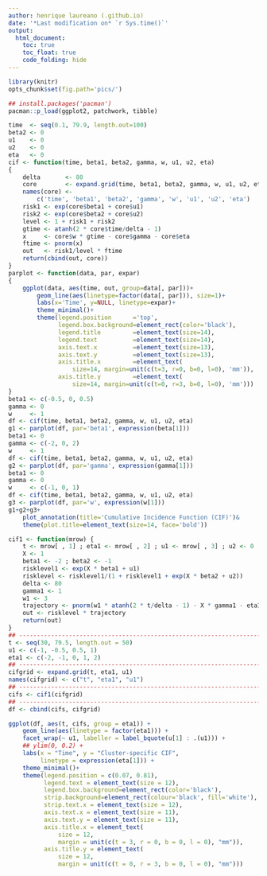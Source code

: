 ```yaml
---
author: henrique laureano (.github.io)
date: '*Last modification on* `r Sys.time()`'
output:
  html_document:
    toc: true
    toc_float: true
    code_folding: hide
---
```


```r
library(knitr)
opts_chunk$set(fig.path='pics/')
```

```r
## install.packages('pacman')
pacman::p_load(ggplot2, patchwork, tibble)
```

```r
time  <- seq(0.1, 79.9, length.out=100)
beta2 <- 0
u1    <- 0
u2    <- 0
eta   <- 0
cif <- function(time, beta1, beta2, gamma, w, u1, u2, eta)
{
    delta       <- 80
    core        <- expand.grid(time, beta1, beta2, gamma, w, u1, u2, eta)
    names(core) <-
        c('time', 'beta1', 'beta2', 'gamma', 'w', 'u1', 'u2', 'eta')
    risk1 <- exp(core$beta1 + core$u1)
    risk2 <- exp(core$beta2 + core$u2)
    level <- 1 + risk1 + risk2
    gtime <- atanh(2 * core$time/delta - 1)
    x     <- core$w * gtime - core$gamma - core$eta
    ftime <- pnorm(x)
    out   <- risk1/level * ftime
    return(cbind(out, core))
}
parplot <- function(data, par, expar)
{
    ggplot(data, aes(time, out, group=data[, par]))+
        geom_line(aes(linetype=factor(data[, par])), size=1)+
        labs(x='Time', y=NULL, linetype=expar)+
        theme_minimal()+
        theme(legend.position      ='top',
              legend.box.background=element_rect(color='black'), 
              legend.title         =element_text(size=14),
              legend.text          =element_text(size=14),
              axis.text.x          =element_text(size=13),
              axis.text.y          =element_text(size=13),
              axis.title.x         =element_text(
                  size=14, margin=unit(c(t=3, r=0, b=0, l=0), 'mm')),
              axis.title.y         =element_text(
                  size=14, margin=unit(c(t=0, r=3, b=0, l=0), 'mm')))
}
beta1 <- c(-0.5, 0, 0.5)
gamma <- 0
w     <- 1
df <- cif(time, beta1, beta2, gamma, w, u1, u2, eta)
g1 <- parplot(df, par='beta1', expression(beta[1]))
beta1 <- 0
gamma <- c(-2, 0, 2)
w     <- 1
df <- cif(time, beta1, beta2, gamma, w, u1, u2, eta)
g2 <- parplot(df, par='gamma', expression(gamma[1]))
beta1 <- 0
gamma <- 0
w     <- c(-1, 0, 1)
df <- cif(time, beta1, beta2, gamma, w, u1, u2, eta)
g3 <- parplot(df, par='w', expression(w[1]))
g1+g2+g3+
    plot_annotation(title='Cumulative Incidence Function (CIF)')&
    theme(plot.title=element_text(size=14, face='bold'))
```

```r
cif1 <- function(mrow) {
    t <- mrow[ , 1] ; eta1 <- mrow[ , 2] ; u1 <- mrow[ , 3] ; u2 <- 0
    X <- 1
    beta1 <- -2 ; beta2 <- -1
    risklevel1 <- exp(X * beta1 + u1)
    risklevel <- risklevel1/(1 + risklevel1 + exp(X * beta2 + u2))
    delta <- 80
    gamma1 <- 1
    w1 <- 3
    trajectory <- pnorm(w1 * atanh(2 * t/delta - 1) - X * gamma1 - eta1)
    out <- risklevel * trajectory
    return(out)
}
## ---------------------------------------------------------------------
t <- seq(30, 79.5, length.out = 50)
u1 <- c(-1, -0.5, 0.5, 1)
eta1 <- c(-2, -1, 0, 1, 2)
## ---------------------------------------------------------------------
cifgrid <- expand.grid(t, eta1, u1)
names(cifgrid) <- c("t", "eta1", "u1")
## ---------------------------------------------------------------------
cifs <- cif1(cifgrid)
## ---------------------------------------------------------------------
df <- cbind(cifs, cifgrid)

ggplot(df, aes(t, cifs, group = eta1)) +
    geom_line(aes(linetype = factor(eta1))) +
    facet_wrap(~ u1, labeller = label_bquote(u[1] : .(u1))) +
    ## ylim(0, 0.2) +
    labs(x = "Time", y = "Cluster-specific CIF",
         linetype = expression(eta[1])) +
    theme_minimal()+
    theme(legend.position = c(0.07, 0.81),
          legend.text = element_text(size = 12),
          legend.box.background=element_rect(color='black'), 
          strip.background=element_rect(colour='black', fill='white'),
          strip.text.x = element_text(size = 12),
          axis.text.x = element_text(size = 11),
          axis.text.y = element_text(size = 11),
          axis.title.x = element_text(
              size = 12,
              margin = unit(c(t = 3, r = 0, b = 0, l = 0), "mm")),
          axis.title.y = element_text(
              size = 12,
              margin = unit(c(t = 0, r = 3, b = 0, l = 0), "mm")))
```
